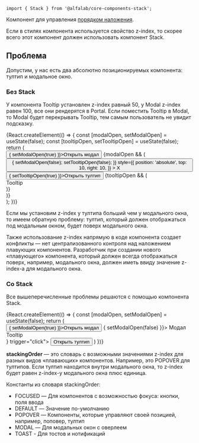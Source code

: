

<Meta title='Компоненты' component={Stack} />

<!-- Canvas -->

<Story name='Stack' />

<!-- Docs -->

<ComponentHeader
    name='Stack'
    version={version}
    package='@alfalab/core-components-stack'
    stage={2}
/>

```tsx
import { Stack } from '@alfalab/core-components-stack';
```

Компонент для управления [порядком наложения](https://developer.mozilla.org/ru/docs/Web/CSS/z-index).

Если в стилях компонента используется свойство z-index, то скорее всего этот компонент должен использовать компонент Stack.

## Проблема

Допустим, у нас есть два абсолютно позиционируемых компонента: тултип и модальное окно.

### Без Stack

У компонента Tooltip установлен z-index равный 50, у Modal z-index равен 100, все они рендерятся в Portal.
Если поместить Tooltip в Modal, то Modal будет перекрывать Tooltip, тем самым пользователь не увидит подсказку.

<Preview>
    {React.createElement(() => {
        const [modalOpen, setModalOpen] = useState(false);
        const [tooltipOpen, setTooltipOpen] = useState(false);
        return (
            <div>
                <Button onClick={() => { setModalOpen(true) }}>Открыть модал</Button>
                {modalOpen && (
                    <Portal>
                        <div
                            style={{
                                zIndex: 100,
                                position: 'fixed',
                                top: 0,
                                right: 0,
                                bottom: 0,
                                left: 0,
                                minHeight: '100vh',
                                overflowY: 'auto',
                                overscrollBehaviorY: 'contain',
                                backgroundColor: 'rgba(11,31,53,.6)',
                                display: 'flex'
                            }}
                        >
                            <div
                                style={{
                                    position: 'relative',
                                    width: 800,
                                    margin: 'auto',
                                    padding: 30,
                                    backgroundColor: 'white',
                                    border: '1px solid black',
                                }}
                            >
                                <button
                                    onClick={() => {
                                        setModalOpen(false);
                                        setTooltipOpen(false);
                                    }}
                                    style={{
                                        position: 'absolute',
                                        top: 10,
                                        right: 10,
                                    }}
                                >
                                    X
                                </button>
                                <Button onClick={() => { setTooltipOpen(true) }}>Открыть тултип</Button>
                                {tooltipOpen && (
                                    <Portal>
                                        <div
                                            style={{
                                                position: 'fixed',
                                                top: '50%',
                                                left: '50%',
                                                zIndex: 50,
                                                display: 'flex',
                                                transform: 'translate(-50%, -50%)'
                                            }}
                                        >
                                            <div style={{
                                                margin: 'auto',
                                                padding: '10px',
                                                borderRadius: '10px',
                                                boxShadow: '0 0 10px rgba(0, 0, 0, 0.1)'
                                            }}>
                                                Tooltip
                                            </div>
                                        </div>
                                    </Portal>
                                )}
                            </div>
                        </div>
                    </Portal>
                )}
            </div>
        );
    })}
</Preview>

Если мы установим z-index у тултипа больший чем у модального окна, то имеем обратную проблему: тултип,
который должен отображаться под модальным окном, будет поверх модального окна.

Также использование z-index напрямую в коде компонента создает конфликты — нет централизованного контроля над наложением плавующих компонентов.
Разработчик при создании нового «плавующего» компонента, который должен всегда отображаться поверх, например, модального окна,
должен иметь ввиду значение z-index-а для модального окна.

### Со Stack

Все вышеперечисленные проблемы решаются с помощью компонента Stack.

<Preview>
    {React.createElement(() => {
        const [modalOpen, setModalOpen] = useState(false);
        return (
            <div>
                <Button onClick={() => { setModalOpen(true) }}>Открыть модал</Button>
                <ModalDesktop open={modalOpen} onClose={() => { setModalOpen(false) }}>
                    <ModalDesktop.Header>
                        Модал
                    </ModalDesktop.Header>
                    <ModalDesktop.Content>
                        <Tooltip content={<div>Tooltip</div>} trigger="click">
                            <Button>Открыть тултип</Button>
                        </Tooltip>
                    </ModalDesktop.Content>
                </ModalDesktop>
            </div>
        )
    })}
</Preview>

**stackingOrder** — это словарь с возможными значениями z-index для разных видов «плавающих» компонентов.
Например, это POPOVER для тултипов.
Если тултип находится внутри модального окна, то z-index будет равен z-index-у модального окна плюс единица.

Константы из словаря stackingOrder:

-   FOCUSED — Для компонентов с возможностью фокуса: кнопки, поля ввода
-   DEFAULT — Значение по-умолчанию
-   POPOVER — Компоненты, которые управляют своей позицией, например, поповер, тултип
-   MODAL — Для модальных окон с оверлеем
-   TOAST - Для тостов и нотификаций

<Props of={Stack} />
